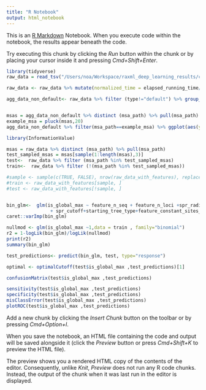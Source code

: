 ```yaml
---
title: "R Notebook"
output: html_notebook
---
```


This is an [R Markdown](http://rmarkdown.rstudio.com) Notebook. When you execute code within the notebook, the results appear beneath the code. 

Try executing this chunk by clicking the *Run* button within the chunk or by placing your cursor inside it and pressing *Cmd+Shift+Enter*. 

```r
library(tidyverse)
raw_data = read_tsv("/Users/noa/Workspace/raxml_deep_learning_results/c_30_70/features.tsv")

```







```r
raw_data <- raw_data %>% mutate(normalized_time = elapsed_running_time/test_norm_const) %>% mutate(is_global_max=delta_ll_from_overall_msa_best_topology==0)  %>% filter (type!="default")

agg_data_non_default<- raw_data %>% filter (type!="default") %>% group_by(msa_path,spr_radius,spr_cutoff,starting_tree_type, feature_n_seq, feature_n_loci,feature_mean_rf_distance, feature_constant_sites_pct, feature_gap_positions_pct) %>% summarize (mean_global = mean(delta_ll_from_overall_msa_best_topology==0), sum_global = sum(delta_ll_from_overall_msa_best_topology==0) , mean_time = mean(normalized_time) ) %>% ungroup()


msas = agg_data_non_default %>% distinct (msa_path) %>% pull(msa_path)
example_msa = pluck(msas,20)
agg_data_non_default %>% filter(msa_path==example_msa) %>% ggplot(aes(y=mean_global, x = spr_radius, color = starting_tree_type )) + geom_point(size =1)+ geom_line()+ facet_grid(rows = vars(spr_cutoff))+expand_limits( y = 0)

```



```r
library(InformationValue)

msas = raw_data %>% distinct (msa_path) %>% pull(msa_path)
test_sampled_msas = msas[sample(1:length(msas),3)]
test<-  raw_data %>% filter (msa_path %in% test_sampled_msas)
train<-  raw_data %>% filter (!(msa_path %in% test_sampled_msas))

#sample <- sample(c(TRUE, FALSE), nrow(raw_data_with_features), replace=TRUE, prob=c(0.7,0.3))
#train <- raw_data_with_features[sample, ]
#test <- raw_data_with_features[!sample, ] 


bin_glm<-  glm(is_global_max ~ feature_n_seq + feature_n_loci +spr_radius+
                + spr_cutoff+starting_tree_type+feature_constant_sites_pct+feature_gap_positions_pct+ starting_tree_ll+feature_mean_rf_distance+ +feature_max_rf_distance+feature_tree_divergence+feature_tree_MAD+feature_largest_branch_length+feature_largest_distance_between_taxa+feature_mean_rf_distance, data = train, family = "binomial")
caret::varImp(bin_glm)

nullmod <- glm(is_global_max ~1,data = train , family="binomial")
r2 = 1-logLik(bin_glm)/logLik(nullmod)
print(r2)
summary(bin_glm)


```

```r
test_predictions<- predict(bin_glm, test, type="response")

optimal <- optimalCutoff(test$is_global_max ,test_predictions)[1]

confusionMatrix(test$is_global_max ,test_predictions)

sensitivity(test$is_global_max ,test_predictions)
specificity(test$is_global_max ,test_predictions)
misClassError(test$is_global_max ,test_predictions)
plotROC(test$is_global_max ,test_predictions)
```



Add a new chunk by clicking the *Insert Chunk* button on the toolbar or by pressing *Cmd+Option+I*.

When you save the notebook, an HTML file containing the code and output will be saved alongside it (click the *Preview* button or press *Cmd+Shift+K* to preview the HTML file). 

The preview shows you a rendered HTML copy of the contents of the editor. Consequently, unlike *Knit*, *Preview* does not run any R code chunks. Instead, the output of the chunk when it was last run in the editor is displayed.

